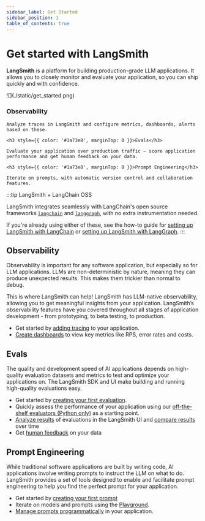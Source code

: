 ```yaml
---
sidebar_label: Get Started
sidebar_position: 1
table_of_contents: true
---
```


# Get started with LangSmith

**LangSmith** is a platform for building production-grade LLM applications.
It allows you to closely monitor and evaluate your application, so you can ship quickly and with confidence.

<div style={{ display: 'flex', alignItems: 'center', gap: '20px', margin: '20px 0' }}>
  <div style={{ maxWidth: '40%' }}>
    ![](./static/get_started.png)
  </div>
  <div style={{ flex: 1 }}>
    <h3 style={{ color: '#1a73e8', marginTop: 0 }}>Observability</h3>

    Analyze traces in LangSmith and configure metrics, dashboards, alerts based on these. 

    <h3 style={{ color: '#1a73e8', marginTop: 0 }}>Evals</h3>

    Evaluate your application over production traffic — score application performance and get human feedback on your data.

    <h3 style={{ color: '#1a73e8', marginTop: 0 }}>Prompt Engineering</h3>

    Iterate on prompts, with automatic version control and collaboration features.
  </div>
</div>


:::tip LangSmith + LangChain OSS

LangSmith integrates seamlessly with LangChain's open source frameworks [`langchain`](https://python.langchain.com) and [`langgraph`](https://langchain-ai.github.io/langgraph/), with no extra instrumentation needed.

If you're already using either of these, see the how-to guide for [setting up LangSmith with LangChain](./observability/how_to_guides/tracing/trace_with_langchain) or [setting up LangSmith with LangGraph](https://docs.smith.langchain.com/observability/how_to_guides/tracing/trace_with_langgraph).
:::

## Observability

Observability is important for any software application, but especially so for LLM applications. LLMs are non-deterministic by nature, meaning they can produce unexpected results. This makes them trickier than normal to debug.

This is where LangSmith can help! LangSmith has LLM-native observability, allowing you to get meaningful insights from your application. LangSmith’s observability features have you covered throughout all stages of application development - from prototyping, to beta testing, to production. 

- Get started by [adding tracing](./observability/tutorials/observability) to your application.
- [Create dashboards](./observability/how_to_guides/monitoring/dashboards) to view key metrics like RPS, error rates and costs.

## Evals

The quality and development speed of AI applications depends on high-quality evaluation datasets and metrics to test and optimize your applications on. The LangSmith SDK and UI make building and running high-quality evaluations easy. 

- Get started by [creating your first evaluation](./evaluation).
- Quickly assess the performance of your application using our [off-the-shelf evaluators (Python only)](https://docs.smith.langchain.com/evaluation/how_to_guides/use_langchain_off_the_shelf_evaluators) as a starting point. 
- [Analyze results](./evaluation/how_to_guides#analyzing-experiment-results) of evaluations in the LangSmith UI and [compare results](https://docs.smith.langchain.com/evaluation/how_to_guides/compare_experiment_results) over time
- Get [human feedback](./evaluation/how_to_guides#annotation-queues-and-human-feedback) on your data

## Prompt Engineering

While traditional software applications are built by writing code, AI applications involve writing prompts to instruct the LLM on what to do. LangSmith provides a set of tools designed to enable and facilitate prompt engineering to help you find the perfect prompt for your application.

- Get started by [creating your first prompt](./prompt_engineering/tutorials/optimize_classifier)
- Iterate on models and prompts using the [Playground](./prompt_engineering/how_to_guides#playground).
- [Manage prompts programmatically](https://docs.smith.langchain.com/prompt_engineering/how_to_guides/prompts/manage_prompts_programatically) in your application.